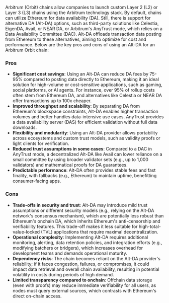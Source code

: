 Arbitrum (Orbit) chains allow companies to launch custom Layer 2 (L2) or Layer 3 (L3) chains using the Arbitrum technology stack. By default, chains can utilize Ethereum for data availability (DA). Still, there is support for alternative DA (Alt-DA) options, such as third-party solutions like Celestia, EigenDA, Avail, or NEAR DA, or Arbitrum's AnyTrust mode, which relies on a Data Availability Committee (DAC). Alt-DA offloads transaction data posting from Ethereum to these alternatives, aiming to optimize for cost and performance. Below are the key pros and cons of using an Alt-DA for an Arbitrum Orbit chain:

### Pros

- **Significant cost savings**: Using an Alt-DA can reduce DA fees by 75-95% compared to posting data directly to Ethereum, making it an ideal solution for high-volume or cost-sensitive applications, such as gaming, social platforms, or AI agents. For instance, over 95% of rollup costs often stem from Ethereum DA, and alternatives like Celestia or NEAR DA offer transactions up to 100x cheaper.
- **Improved throughput and scalability**: By separating DA from Ethereum's blockspace constraints, Alt-DA enables higher transaction volumes and better handles data-intensive use cases. AnyTrust provides a data availability server (DAS) for efficient validation without full data downloads.
- **Flexibility and modularity**: Using an Alt-DA provider allows portability across ecosystems and custom trust models, such as validity proofs or light clients for verification.
- **Reduced trust assumptions in some cases**: Compared to a DAC in AnyTrust mode, a decentralized Alt-DA like Avail can lower reliance on a small committee by using broader validator sets (e.g., up to 1,000 validators) and mathematical proofs for DA guarantees.
- **Predictable performance**: Alt-DA often provides stable fees and fast finality, with fallbacks (e.g., Ethereum) to maintain uptime, benefitting consumer-facing apps.

### Cons

- **Trade-offs in security and trust**: Alt-DA may introduce mild trust assumptions or different security models (e.g., relying on the Alt-DA network's consensus mechanism), which are potentially less robust than Ethereum's onchain DA, which inherits Ethereum's anti-censorship and verifiability features. This trade-off makes it less suitable for high-total-value-locked (TVL) applications that require maximal decentralization.
- **Operational complexity**: Implementing Alt-DA requires additional monitoring, alerting, data retention policies, and integration efforts (e.g., modifying batchers or bridgers), which increases overhead for development teams and demands operational maturity.
- **Dependency risks**: The chain becomes reliant on the Alt-DA provider's reliability; if it faces congestion, failures, or compromises, it could impact data retrieval and overall chain availability, resulting in potential volatility in costs during periods of high demand.
- **Limited transparency compared to onchain**: Offchain data storage (even with proofs) may reduce immediate verifiability for all users, as nodes must query external sources, which contrasts with Ethereum's direct on-chain access.
